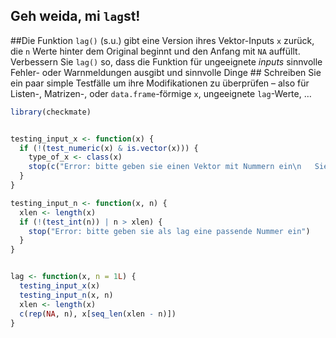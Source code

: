 ## Geh weida, mi `lag`st!

##Die Funktion `lag()` (s.u.) gibt eine Version ihres Vektor-Inputs `x` zurück, die `n` Werte hinter dem Original beginnt und den Anfang mit `NA` auffüllt. Verbessern Sie `lag()` so, dass die Funktion  für ungeeignete *inputs* sinnvolle Fehler- oder Warnmeldungen ausgibt und sinnvolle Dinge 
##  Schreiben Sie ein paar simple Testfälle um ihre Modifikationen zu überprüfen -- also für Listen-, Matrizen-, oder `data.frame`-förmige `x`, ungeeignete `lag`-Werte, ...


```r
library(checkmate)


testing_input_x <- function(x) {
  if (!(test_numeric(x) & is.vector(x))) {
    type_of_x <- class(x)
    stop(c("Error: bitte geben sie einen Vektor mit Nummern ein\n   Sie gaben einen ",type_of_x," ein"))
  }
}

testing_input_n <- function(x, n) {
  xlen <- length(x)
  if (!(test_int(n)) | n > xlen) {
    stop("Error: bitte geben sie als lag eine passende Nummer ein")
  }
}


lag <- function(x, n = 1L) {
  testing_input_x(x)
  testing_input_n(x, n)
  xlen <- length(x)
  c(rep(NA, n), x[seq_len(xlen - n)])
}
```
